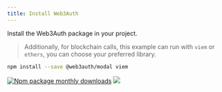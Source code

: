 ```yaml
---
title: Install Web3Auth
---
```


Install the Web3Auth package in your project.

> Additionally, for blockchain calls, this example can run with `viem` or `ethers`, you can choose
> your preferred library.

```bash npm2yarn
npm install --save @web3auth/modal viem
```

[![Npm package monthly downloads](https://badgen.net/npm/dm/@web3auth/modal)](https://www.npmjs.com/package/@web3auth/modal)
[![](https://data.jsdelivr.com/v1/package/npm/@web3auth/modal/badge)](https://www.jsdelivr.com/package/npm/@web3auth/modal)

